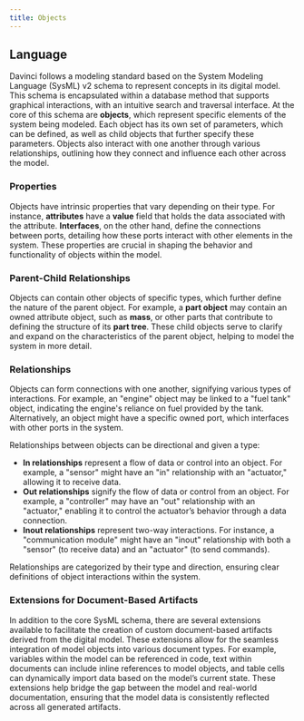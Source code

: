 ```yaml
---
title: Objects
---
```


## Language

Davinci follows a modeling standard based on the System Modeling Language (SysML) v2 schema to represent concepts in its digital model. This schema is encapsulated within a database method that supports graphical interactions, with an intuitive search and traversal interface. At the core of this schema are **objects**, which represent specific elements of the system being modeled. Each object has its own set of parameters, which can be defined, as well as child objects that further specify these parameters. Objects also interact with one another through various relationships, outlining how they connect and influence each other across the model.

### Properties

Objects have intrinsic properties that vary depending on their type. For instance, **attributes** have a **value** field that holds the data associated with the attribute. **Interfaces**, on the other hand, define the connections between ports, detailing how these ports interact with other elements in the system. These properties are crucial in shaping the behavior and functionality of objects within the model.

### Parent-Child Relationships

Objects can contain other objects of specific types, which further define the nature of the parent object. For example, a **part object** may contain an owned attribute object, such as **mass**, or other parts that contribute to defining the structure of its **part tree**. These child objects serve to clarify and expand on the characteristics of the parent object, helping to model the system in more detail.

### Relationships

Objects can form connections with one another, signifying various types of interactions. For example, an "engine" object may be linked to a "fuel tank" object, indicating the engine's reliance on fuel provided by the tank. Alternatively, an object might have a specific owned port, which interfaces with other ports in the system.

Relationships between objects can be directional and given a type:

- **In relationships** represent a flow of data or control into an object. For example, a "sensor" might have an "in" relationship with an "actuator," allowing it to receive data.
- **Out relationships** signify the flow of data or control from an object. For example, a "controller" may have an "out" relationship with an "actuator," enabling it to control the actuator’s behavior through a data connection.
- **Inout relationships** represent two-way interactions. For instance, a "communication module" might have an "inout" relationship with both a "sensor" (to receive data) and an "actuator" (to send commands).

Relationships are categorized by their type and direction, ensuring clear definitions of object interactions within the system.

### Extensions for Document-Based Artifacts

In addition to the core SysML schema, there are several extensions available to facilitate the creation of custom document-based artifacts derived from the digital model. These extensions allow for the seamless integration of model objects into various document types. For example, variables within the model can be referenced in code, text within documents can include inline references to model objects, and table cells can dynamically import data based on the model’s current state. These extensions help bridge the gap between the model and real-world documentation, ensuring that the model data is consistently reflected across all generated artifacts.

